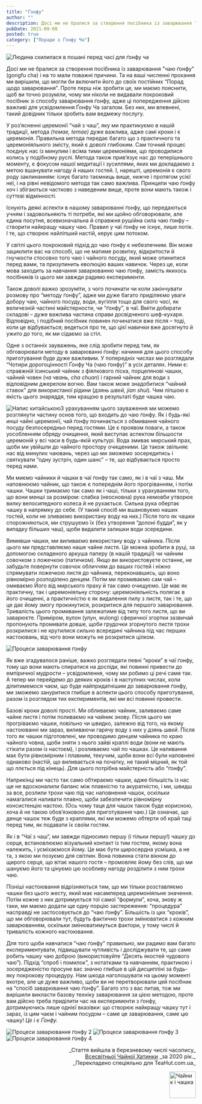 ```yaml
---
title: "Ґонфу"
author: ""
description: Досі ми не бралися за створення посібника із заварювання "чаю ґонфу" і на то мали поважні причини. Та на ваші численні прохання ми вирішили...
pubDate: 2021-09-08
posted: true
category: ["Поради з Ґонфу Ча"]
---
```


<img class="align-center" src={Gonfu1.src} alt="Людина схилилася в пошані перед часі для ґонфу ча" />

Досі ми не бралися за створення посібника із заварювання "чаю ґонфу" (gongfu cha) і на то мали поважні причини. Та на ваші численні прохання ми вирішили, що могли би включити його до своїх постійних “Порад щодо заварювання”. Проте перш ніж зробити це, ми маємо пояснити, щоб ви точно розуміли, чому ми ніколи не видавали покроковий посібник зі способу заварювання ґонфу, адже ці попередження дійсно важливі для усвідомлення Ґонфу Ча загалом. Без них, ми впевнені, такий довідник тільки зробить вам ведмежу послугу.

У роз’ясненні церемонії “чай з чаш”, яку ми практикуємо в нашій традиції, метода *(темае, temae)* дуже важлива, адже самі кроки і є церемонія. Правильна метода передає багато що з практичного та церемоніяльного змісту, який є доволі глибоким. Сам точний процес поєднує нас із минулим і всіма тими церемоніями, що проводилися колись у подібному руслі. Метода також прив’язує нас до теперішнього моменту, є фокусом нашої медитації і зусиллями, яких ми докладаємо з метою вшанувати нагоду й наших гостей. І, нарешті, церемонія є свого роду заклинанням: існує багато таємниць вище, нижче і протягом усієї неї, і на рівні невідомого метода так само важлива. Принципи чаю ґонфу хоч і збігаються частково з наведеним вище, проте вони мають також і суттєві відмінності.

Існують деякі аспекти в нашому заварюванні ґонфу, що передаються учням і задовольняють ті потреби, які ми щойно обговорювали, але єдина посутня, всевизначальна й справжня рушійна сила чаю ґонфу – створити найкращу чашку чаю. Правил у чаї ґонфу не існує, лише потік. І те, що створює найліпший настій, керує цим потоком.

У світлі цього покроковий підхід до чаю ґонфу є небезпечним. Він може зациклити вас на способі, що не матиме розвитку, відкритости й гнучкости стосовно того чаю і чайного посуду, який може опинитися перед вами, та призупинить еволюцію ваших навичок. Через це, коли мова заходить за навчання заварюванню чаю ґонфу, замість якихось посібників із цього ми завжди радимо експерименти.

Також доволі важко зрозуміти, з чого починати чи коли закінчувати розмову про “методу ґонфу”, адже ми дуже багато приділяємо уваги добору чаю, чайного посуду, води, вугілля тощо для свого *часі*, як величезній частині майстерности, чи “ґонфу”, в чаї. Вміти добирати складові – дуже важлива частина справи досвідченого шеф-кухаря. Відповідно, і подібний посібник повинен починатися вже після – тоді, коли це відбувається; ведеться про те, що цієї навички вже досягнуто й ужито до того, як ми сідаємо за стіл.

Одне з останніх зауважень, яке слід зробити перед тим, як обговорювати методу в заварюванні ґонфу: начиння для цього способу приготування буде дуже важливим. У попередніх числах ми розглядали “Чотири дорогоцінності Ґонфу Ча (чаю ґонфу)” в усіх деталях. Ними є: справжній їсинський чайник з фіялкового піска, порцелянові чашки, чайний човен (*ча чвань, cha chuan*) і гарний чайник для води з відповідним джерелом вогню. Вам також може знадобитися “чайний ставок” для використаної рідини (*дзянь швей, jian shui*). Чим ліпшою є якість цього знаряддя, тим кращою в результаті буде чашка чаю.

<img class="float-left" src={Gonfu2.src} alt="Напис китайською" />З урахуванням цього зауваження ми можемо розглянути частину основ того, що входить до чаю ґонфу. Як і будь-які инші чайні церемонії, чай ґонфу починається з обмивання чайного посуду безпосередньо перед гостями. Це є проявом поваги, а також уособленням обряду очищення, який виступає аспектом більшости церемоній у всі часи в будь-якій культурі. Вода змиває мирський прах, щоби ми увійшли до чайного простору очищеними. Це також звільняє нас від минулих чаювань, через що ми зможемо зосередитись і святкувати “одну зустріч, один шанс” – те, що відбувається просто перед нами.

Ми миємо чайники й чашки в чаї ґонфу так само, як і в чаї з чаш. Ми наповнюємо чайник, що також є попереднім його прогріванням, і потім чашки. Чашки тримаємо так само як і чаші, тільки з урахуванням того, що вони менші за розміром: слабка (неосновна) рука немовби утворює вилку велосипедного колеса й не рухається. Сильна рука обертає чашку в напрямку до себе. (У такий спосіб ми вшановуємо наших гостей, коли не зливаємо використану воду на них.) Після того як чашки спорожняються, ми струшуємо їх (без утворення “долоні будди”, як у випадку більших чаш), щоби видалити залишки води зсередини.

Вимивши чашки, ми виливаємо використану воду з чайника. Після цього ми представляємо наше чайне листя. Це можна зробити в руці, за допомогою складеного аркуша паперу (в нашій традиції) чи чайним совочком з ложечкою (патичком). Якщо ви використовуєте останнє, не забудьте повернути совочок обличчям до ваших гостей і ніжно спрямувати ложечкою листя до чайника, переконавшись, що воно рівномірно розподілено денцем. Потім ми промиваємо сам чай – омиваємо Його від мирського праху й так само очищуємо. Це має як практичну, так і церемоніяльну сторону: церемоніяльність полягає в його очищенні, а практичністю є як видалення пилу з листя, так і те, що це дає йому змогу прокинутися, розкритися для першого заварювання. Тривалість цього промивання залежатиме від типу того листя, що ви заварюєте. Приміром, вулон (улун, wulong) сферичної згортки зазвичай пропонують промивати довше, щоби грудочки згорнутого листя трохи розкрилися і не крутилися сильно всередині чайника під час перших настоювань, від чого вони можуть не розкритися цілком.

<img class="align-center" src={Gonfu3.src} alt="Процеси заварювання ґонфу" />

Як вже згадувалося раніше, важко розглядати певні “кроки” в чаї ґонфу, тому що вони мають спиратися на досліди, які повинні привести до емпіричної мудрости – усвідомлення, чому ми робимо ці речі саме так. А тепер ми перейдемо до деяких кроків і в наступних числах, коли ділитимемося чаєм, що буде найпридатнішим до заварювання ґонфу, ми зможемо зануритися глибше в аспекти цього способу приготування, разом із розглядом тих експериментів, які ми всі повинні провести.

Базові кроки доволі прості. Ми обливаємо чайник, заливаємо саме чайне листя і потім поливаємо на чайник знову. Після цього ми прогріваємо чашки, повільно чи швидко, залежно від того, на якому настоюванні ми зараз, виливаючи гарячу воду з них у *дзянь швей*. Після того як чашки підготовлені, ми проводимо денцем чайника по краю чайного човна, щоби зняти з нього зайві краплі води (вони не мають стікати разом із настоєм), і розливаємо чай по чашках. Це наливання має бути рівномірним і плавним, текучим, щоби вони всі були наповнені однаково (настій, що виливається на початку, не такий міцний, як той що ллється під кінець). Для цього потрібна майстерність або “ґонфу”.

Наприкінці ми часто так само обтираємо чашки, адже більшість із нас ще не вдосконалили баланс між плавністю та акуратністю, і ми, швидш за все, розлили трохи чаю під час наповнення чашок, оскільки намагалися наливати плавно, щоби забезпечити рівномірну консистенцію настою. (Ось чому таця для чашок також буде корисною, хоча й не такою обов’язковою для приготування чаю.) Це означає, що денце чашок теж буде з краплями, які ми можемо обтерти об край таці перед тим, як подавати їх своїм гостям.

Як і в “Чаї з чаш”, ми завжди підносимо першу (і тільки першу!) чашку до серця, встановлюємо візуальний контакт із тим гостем, якому вона належить, і усміхаємося йому. Це має бути щиросердна усмішка, а не та, з якою ми позуємо для світлин. Вона повинна стати вікном до щирого серця, що вітає нашого гостя – промовляє йому без слів, що ми шануємо його та цінуємо цю особливу нагоду розділити з ним трохи чаю.

Пізніші настоювання відрізняються тим, що ми тільки розставляємо чашки без цього жесту, який має насамперед церемоніяльне значення. Потім кожне з них дотримується тої самої “формули”, хоча, знову ж таки, ми маємо додати ще одну порцію застереження: “процедура” насправді не застосовується до “чаю ґонфу”. Більшість із цих “кроків”, що ми обговорювали тут, будуть фактично трохи змінюватися з кожним заварюванням, оскільки змінюватимуться фактори, у тому числі й тривалість кожного настоювання.

Для того щоби навчатися “чаю ґонфу” правильно, ми радимо вам багато експериментувати, підвищувати чутливість і досліджувати те, що саме робить чашку чаю доброю (використовуйте “Десять якостей чудового чаю”). Підхід “спроб і помилок”, з нотатками та навчанням, практикою і зосередженістю просуне вас значно глибше в цій дисципліні за будь-яку покрокову процедуру. Нам шкода наголошувати на цьому моменті вкотре, але це дуже важливо, щоби ви не перетворювали цей посібник на “спосіб заварювання чаю ґонфу”. Багато хто з вас питав, тож ми вирішили викласти базову техніку заварювання за цією методою, проте вам дійсно треба приділити час на експерименти з ґонфу, дотримуючись лише однієї вказівки: що створює найкращу чашку тут і зараз, із цим чаєм і чайним посудом – саме це заварювання, саме цю чашку! *Це і є Ґонфу.*

<img class="align-center" src={Gonfu4.src} alt="Процеси заварювання ґонфу 2" />

<img class="align-center" src={Gonfu5.src} alt="Процеси заварювання ґонфу 3" />

<img class="align-center" src={Gonfu6.src} alt="Процеси заварювання ґонфу 4" />

<p align="right" style="font-size: 0.9rem;">_Стаття вийшла в березневому числі часопису_<br /><a title="globalteahut.org" href="http://www.globalteahut.org/" target="blank" rel="noopener">Всесвітньої Чайної Хатинки</a>&nbsp;_за 2020 рік._<br />_Перекладено спеціяльно для TeaHut.com.ua_</p>
<div style="display: flex; justify-content: end;">
  <img style="display: block;  width: 70px;" src="/teakettle.gif" alt="Чайник і чашка" />
</div>
